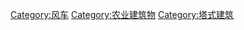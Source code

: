 {{Commons cat|Tower mills}}

[[Category:风车|Category:风车]]
[[Category:农业建筑物|Category:农业建筑物]]
[[Category:塔式建筑|Category:塔式建筑]]